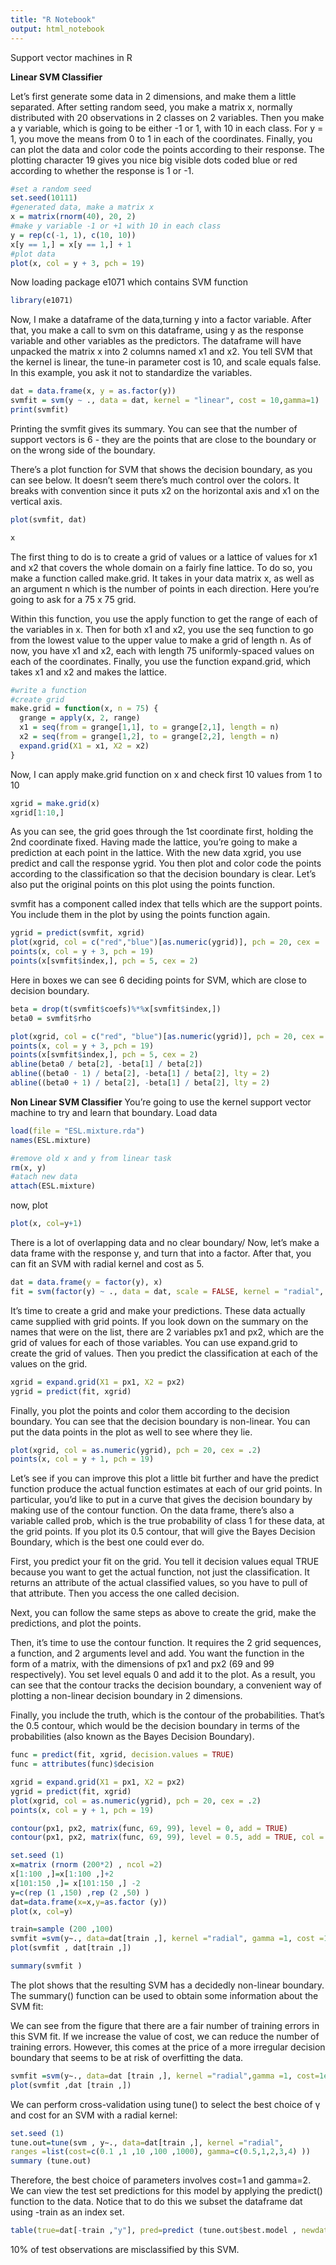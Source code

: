 ---
title: "R Notebook"
output: html_notebook
---
Support vector machines in R

<b>Linear SVM Classifier</b>

Let's first generate some data in 2 dimensions, and make them a little separated. After setting random seed, you make a matrix x, normally distributed with 20 observations in 2 classes on 2 variables. Then you make a y variable, which is going to be either -1 or 1, with 10 in each class. For y = 1, you move the means from 0 to 1 in each of the coordinates. Finally, you can plot the data and color code the points according to their response. The plotting character 19 gives you nice big visible dots coded blue or red according to whether the response is 1 or -1.

```{r}
#set a random seed
set.seed(10111)
#generated data, make a matrix x
x = matrix(rnorm(40), 20, 2)
#make y variable -1 or +1 with 10 in each class
y = rep(c(-1, 1), c(10, 10))
x[y == 1,] = x[y == 1,] + 1
#plot data
plot(x, col = y + 3, pch = 19)
```

Now loading package e1071 which contains SVM function
```{r}
library(e1071)
```

Now, I make a dataframe of the data,turning y into a factor variable. After that, you make a call to svm on this dataframe, using y as the response variable and other variables as the predictors. The dataframe will have unpacked the matrix x into 2 columns named x1 and x2. You tell SVM that the kernel is linear, the tune-in parameter cost is 10, and scale equals false. In this example, you ask it not to standardize the variables.

```{r}
dat = data.frame(x, y = as.factor(y))
svmfit = svm(y ~ ., data = dat, kernel = "linear", cost = 10,gamma=1)
print(svmfit)
```

Printing the svmfit gives its summary. You can see that the number of support vectors is 6 - they are the points that are close to the boundary or on the wrong side of the boundary.

There's a plot function for SVM that shows the decision boundary, as you can see below. It doesn't seem there's much control over the colors. It breaks with convention since it puts x2 on the horizontal axis and x1 on the vertical axis.

```{r}
plot(svmfit, dat)
```

```{r}
x
```

The first thing to do is to create a grid of values or a lattice of values for x1 and x2 that covers the whole domain on a fairly fine lattice. To do so, you make a function called make.grid. It takes in your data matrix x, as well as an argument n which is the number of points in each direction. Here you're going to ask for a 75 x 75 grid.

Within this function, you use the apply function to get the range of each of the variables in x. Then for both x1 and x2, you use the seq function to go from the lowest value to the upper value to make a grid of length n. As of now, you have x1 and x2, each with length 75 uniformly-spaced values on each of the coordinates. Finally, you use the function expand.grid, which takes x1 and x2 and makes the lattice.
```{r}
#write a function
#create grid
make.grid = function(x, n = 75) {
  grange = apply(x, 2, range)
  x1 = seq(from = grange[1,1], to = grange[2,1], length = n)
  x2 = seq(from = grange[1,2], to = grange[2,2], length = n)
  expand.grid(X1 = x1, X2 = x2)
}
```

Now, I can apply make.grid function on x
and check first 10 values from 1 to 10
```{r}
xgrid = make.grid(x)
xgrid[1:10,]
```
As you can see, the grid goes through the 1st coordinate first, holding the 2nd coordinate fixed.
Having made the lattice, you're going to make a prediction at each point in the lattice. With the new data xgrid, you use predict and call the response ygrid. You then plot and color code the points according to the classification so that the decision boundary is clear. Let's also put the original points on this plot using the points function.

svmfit has a component called index that tells which are the support points. You include them in the plot by using the points function again.

```{r}
ygrid = predict(svmfit, xgrid)
plot(xgrid, col = c("red","blue")[as.numeric(ygrid)], pch = 20, cex = .2)
points(x, col = y + 3, pch = 19)
points(x[svmfit$index,], pch = 5, cex = 2)
```

Here in boxes we can see 6 deciding points for SVM, which are close to decision boundary.

```{r}
beta = drop(t(svmfit$coefs)%*%x[svmfit$index,])
beta0 = svmfit$rho

plot(xgrid, col = c("red", "blue")[as.numeric(ygrid)], pch = 20, cex = .2)
points(x, col = y + 3, pch = 19)
points(x[svmfit$index,], pch = 5, cex = 2)
abline(beta0 / beta[2], -beta[1] / beta[2])
abline((beta0 - 1) / beta[2], -beta[1] / beta[2], lty = 2)
abline((beta0 + 1) / beta[2], -beta[1] / beta[2], lty = 2)

```

<b>Non Linear SVM Classifier</b>
You're going to use the kernel support vector machine to try and learn that boundary.
Load data

```{r}
load(file = "ESL.mixture.rda")
names(ESL.mixture)
```

```{r}
#remove old x and y from linear task
rm(x, y)
#atach new data
attach(ESL.mixture)
```

now, plot
```{r}
plot(x, col=y+1)
```

There is a lot of overlapping data and no clear boundary/
Now, let's make a data frame with the response y, and turn that into a factor. After that, you can fit an SVM with radial kernel and cost as 5.

```{r}
dat = data.frame(y = factor(y), x)
fit = svm(factor(y) ~ ., data = dat, scale = FALSE, kernel = "radial", cost = 5)
```
It's time to create a grid and make your predictions. These data actually came supplied with grid points. If you look down on the summary on the names that were on the list, there are 2 variables px1 and px2, which are the grid of values for each of those variables. You can use expand.grid to create the grid of values. Then you predict the classification at each of the values on the grid.


```{r}
xgrid = expand.grid(X1 = px1, X2 = px2)
ygrid = predict(fit, xgrid)
```
Finally, you plot the points and color them according to the decision boundary. You can see that the decision boundary is non-linear. You can put the data points in the plot as well to see where they lie.

```{r}
plot(xgrid, col = as.numeric(ygrid), pch = 20, cex = .2)
points(x, col = y + 1, pch = 19)
```
Let's see if you can improve this plot a little bit further and have the predict function produce the actual function estimates at each of our grid points. In particular, you'd like to put in a curve that gives the decision boundary by making use of the contour function. On the data frame, there's also a variable called prob, which is the true probability of class 1 for these data, at the grid points. If you plot its 0.5 contour, that will give the Bayes Decision Boundary, which is the best one could ever do.

First, you predict your fit on the grid. You tell it decision values equal TRUE because you want to get the actual function, not just the classification. It returns an attribute of the actual classified values, so you have to pull of that attribute. Then you access the one called decision.

Next, you can follow the same steps as above to create the grid, make the predictions, and plot the points.

Then, it's time to use the contour function. It requires the 2 grid sequences, a function, and 2 arguments level and add. You want the function in the form of a matrix, with the dimensions of px1 and px2 (69 and 99 respectively). You set level equals 0 and add it to the plot. As a result, you can see that the contour tracks the decision boundary, a convenient way of plotting a non-linear decision boundary in 2 dimensions.

Finally, you include the truth, which is the contour of the probabilities. That's the 0.5 contour, which would be the decision boundary in terms of the probabilities (also known as the Bayes Decision Boundary).

```{r}
func = predict(fit, xgrid, decision.values = TRUE)
func = attributes(func)$decision

xgrid = expand.grid(X1 = px1, X2 = px2)
ygrid = predict(fit, xgrid)
plot(xgrid, col = as.numeric(ygrid), pch = 20, cex = .2)
points(x, col = y + 1, pch = 19)

contour(px1, px2, matrix(func, 69, 99), level = 0, add = TRUE)
contour(px1, px2, matrix(func, 69, 99), level = 0.5, add = TRUE, col = "blue", lwd = 2)

```

```{r}
set.seed (1)
x=matrix (rnorm (200*2) , ncol =2)
x[1:100 ,]=x[1:100 ,]+2
x[101:150 ,]= x[101:150 ,] -2
y=c(rep (1 ,150) ,rep (2 ,50) )
dat=data.frame(x=x,y=as.factor (y))
plot(x, col=y)
```

```{r}
train=sample (200 ,100)
svmfit =svm(y∼., data=dat[train ,], kernel ="radial", gamma =1, cost =1)
plot(svmfit , dat[train ,])
```

```{r}
summary(svmfit )
```
The plot shows that the resulting SVM has a decidedly non-linear boundary. The summary() function can be used to obtain some information about the SVM fit:

We can see from the figure that there are a fair number of training errors in this SVM fit. If we increase the value of cost, we can reduce the number of training errors. However, this comes at the price of a more irregular decision boundary that seems to be at risk of overfitting the data.

```{r}
svmfit =svm(y∼., data=dat [train ,], kernel ="radial",gamma =1, cost=1e5)
plot(svmfit ,dat [train ,])
```
We can perform cross-validation using tune() to select the best choice of γ and cost for an SVM with a radial kernel:


```{r}
set.seed (1)
tune.out=tune(svm , y∼., data=dat[train ,], kernel ="radial",
ranges =list(cost=c(0.1 ,1 ,10 ,100 ,1000), gamma=c(0.5,1,2,3,4) ))
summary (tune.out)
```

Therefore, the best choice of parameters involves cost=1 and gamma=2. We can view the test set predictions for this model by applying the predict() function to the data. Notice that to do this we subset the dataframe dat using -train as an index set.


```{r}
table(true=dat[-train ,"y"], pred=predict (tune.out$best.model , newdata =dat[-train ,]))
```

10% of test observations are misclassified by this SVM.

